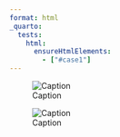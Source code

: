 ```yaml
---
format: html
_quarto:
  tests:
    html:
      ensureHtmlElements:
        - ["#case1"]
---
```


![Caption](https://placeholder.co/400/400){#case1}

![Caption](https://placeholder.co/400/400){#fig-1}
